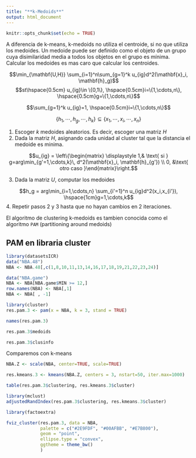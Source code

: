 ```yaml
---
title: "**k-Medoids**"
output: html_document
---
```


```r
knitr::opts_chunk$set(echo = TRUE)
```

A diferencia de k-means, k-medoids no utiliza el centroide, si no que utiliza los medoides. Un medoide puede ser definido como el objeto de un grupo cuya disimilaridad media a todos los objetos en el grupo es mínima. Calcular los medoides es mas caro que calcular los centroides. 

$$\min_{\mathbf{U,H}} \sum_{i=1}^n\sum_{g=1}^k u_{ig}d^2(\mathbf{x}_i, \mathbf{h}_g)$$
$$st\hspace{0.5cm} u_{ig}\in \{0,1\}, \hspace{0.5cm}i=\{1,\cdots,n\}, \hspace{0.5cm}g=\{1,\cdots,n\}$$ 

$$\sum_{g=1}^k u_{ig}=1, \hspace{0.5cm}i=\{1,\cdots,n\}$$

$$\{h_1,\cdots,h_g,\cdots,h_k \} \subseteq \{ x_1, \cdots, x_i,\cdots,x_n\}$$

1. Escoger $k$ medoides aleatorios. Es decir, escoger una matriz $H$
2. Dada la matriz $H$, asignando cada unidad al cluster tal que la distancia el medoide es minima.

$$u_{ig} = \left\{\begin{matrix}  \displaystyle 1,& \text{ si } g=arg\min_{g'=1,\cdots,k}\, d^2(\mathbf{x}_i, \mathbf{h}_{g'}) \\ 0, &\text{ otro caso }\end{matrix}\right.$$

3. Dada la matriz $U$, computar los medoides

$$h_g = arg\min_{i=1,\cdots,n} \sum_{i'=1}^n u_{ig}d^2(x_i,x_{i'}), \hspace{1cm}g=1,\cdots,k$$
4. Repetir pasos 2 y 3 hasta que no hayan cambios en 2 iteraciones. 


El algoritmo de clustering k-medoids es tambien conocida como el algoritmo `PAM` (partitioning around medoids)

## PAM en libraria cluster

```r
library(datasetsICR)
data("NBA.48")
NBA <- NBA.48[,c(1,8,10,11,13,14,16,17,18,19,21,22,23,24)]

data("NBA.game")
NBA <- NBA[NBA.game$MIN >= 12,]
row.names(NBA) <- NBA[,1]
NBA <- NBA[ , -1]
```


```r
library(cluster)
res.pam.3 <- pam(x = NBA, k = 3, stand = TRUE)
```

```r
names(res.pam.3)
```

```r
res.pam.3$medoids
```
```r
res.pam.3$clusinfo
```

Comparemos con k-means

```r
NBA.Z <- scale(NBA, center=TRUE, scale=TRUE)
```


```r
res.kmeans.3 <- kmeans(NBA.Z, centers = 3, nstart=50, iter.max=1000)
```

```r
table(res.pam.3$clustering, res.kmeans.3$cluster)
```

```r
library(mclust)
adjustedRandIndex(res.pam.3$clustering, res.kmeans.3$cluster)
```

```r
library(factoextra)
```

```r
fviz_cluster(res.pam.3, data = NBA,
             palette = c("#2E9FDF", "#00AFBB", "#E7B800"), 
             geom = "point",
             ellipse.type = "convex", 
             ggtheme = theme_bw()
             )
```

